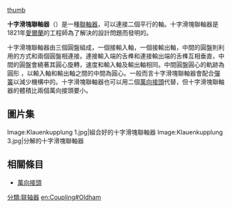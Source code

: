 {{unreferenced|time=2015-01-19T16:26:24+00:00}}
[[image:Oldham_coupler_animated_small.gif|thumb]]

'''十字滑塊聯軸器'''（{{lang|en|'''Oldham coupling'''}}）是一種[[聯軸器|聯軸器]]，可以連接二個平行的軸。十字滑塊聯軸器是1821年[[愛爾蘭|愛爾蘭]]的工程師{{link-en|约翰·奥尔德姆|John Oldham (engineer)}}為了解決{{link-en|径向直叶风扇轮|paddle steamer}}的設計問題而發明的。

十字滑塊聯軸器由三個圓盤組成，一個接輸入軸，一個接輸出軸，中間的圓盤則利用{{link-en|舌榫接合|tongue and groove}}的方式和兩個圓盤相連接。連接輸入端的舌榫和連接輸出端的舌榫互相垂直，中間的圓盤會繞著其圓心旋轉，速度和輸入軸及輸出軸相同。中間圓盤圓心的軌跡為圓形<!--twice per rotation-->，以輸入軸和輸出軸之間的中間為圓心。一般而言十字滑塊聯軸器會配合[[彈簧|彈簧]]以減少機構中的{{link-en|间隙|Backlash (engineering)}}。十字滑塊聯軸器也可以用二個[[萬向接頭|萬向接頭]]代替，但十字滑塊聯軸器的體積比兩個萬向接頭要小。

==圖片集==
<gallery>
Image:Klauenkupplung 1.jpg|組合好的十字滑塊聯軸器
Image:Klauenkupplung 3.jpg|分解的十字滑塊聯軸器
</gallery>

==相關條目==
*[[萬向接頭|萬向接頭]]

{{技術小作品}}

[[分類:联轴器|分類:联轴器]]
[[en:Coupling#Oldham|en:Coupling#Oldham]]